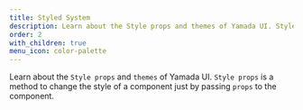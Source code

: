 ```yaml
---
title: Styled System
description: Learn about the Style props and themes of Yamada UI. Style props is a method to change the style of a component just by passing props to the component.
order: 2
with_children: true
menu_icon: color-palette
---
```


Learn about the `Style props` and `themes` of Yamada UI. `Style props` is a method to change the style of a component just by passing `props` to the component.
